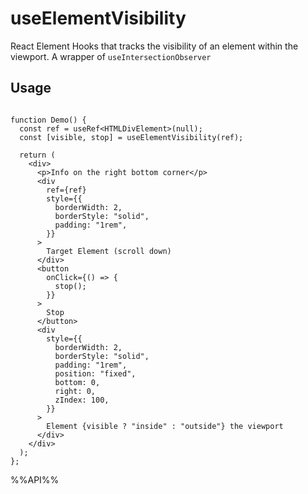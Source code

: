 # useElementVisibility

React Element Hooks that tracks the visibility of an element within the viewport. A wrapper of `useIntersectionObserver`


## Usage

```tsx live

function Demo() {
  const ref = useRef<HTMLDivElement>(null);
  const [visible, stop] = useElementVisibility(ref);

  return (
    <div>
      <p>Info on the right bottom corner</p>
      <div
        ref={ref}
        style={{
          borderWidth: 2,
          borderStyle: "solid",
          padding: "1rem",
        }}
      >
        Target Element (scroll down)
      </div>
      <button
        onClick={() => {
          stop();
        }}
      >
        Stop
      </button>
      <div
        style={{
          borderWidth: 2,
          borderStyle: "solid",
          padding: "1rem",
          position: "fixed",
          bottom: 0,
          right: 0,
          zIndex: 100,
        }}
      >
        Element {visible ? "inside" : "outside"} the viewport
      </div>
    </div>
  );
};

```

%%API%%